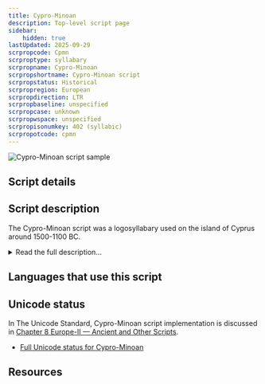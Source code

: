 ```yaml
---
title: Cypro-Minoan
description: Top-level script page
sidebar:
    hidden: true
lastUpdated: 2025-09-29
scrpropcode: Cpmn
scrproptype: syllabary
scrpropname: Cypro-Minoan
scrpropshortname: Cypro-Minoan script
scrpropstatus: Historical
scrpropregion: European
scrpropdirection: LTR
scrpropbaseline: unspecified
scrpropcase: unknown
scrpropwspace: unspecified
scrpropisonumkey: 402 (syllabic)
scrpropotcode: cpmn
---
```



![Cypro-Minoan script sample](../images/cpmn-sample.png "Cypro-Minoan clay tablet from Enkomi, Cyprus")

## Script details

<ScriptDetails />

## Script description

The Cypro-Minoan script was a logosyllabary used on the island of Cyprus around 1500-1100 BC.

<details>
<summary>Read the full description...</summary>It has not yet been deciphered. The name of the script reflects the possibilities that it derived from a Minoan script, such as Linear A on Minoan Crete, and is ancestral to the [Cypriot](/scrlang/scripts/cprt) script. More recently the theory that the script was brought to Cyprus by Minoan colonizers has been called into question, due to substantial differences between this script and Linear A.

Around 250 items have been discovered with Cypro-Minoan inscriptions, such as clay balls, tablets and vases. The script appears to have been mostly written from left to right, although some examples of right-to-left and boustrophedon inscriptions have been found. Most of the signs are thought to be phonographic, each sign representing a sound.
</details>

## Languages that use this script

<WsList script='Cpmn' wsMax='5' />

## Unicode status

In The Unicode Standard, Cypro-Minoan script implementation is discussed in [Chapter 8 Europe-II — Ancient and Other Scripts](https://www.unicode.org/versions/latest/core-spec/chapter-8/#G39686).

- [Full Unicode status for Cypro-Minoan](/scrlang/unicode/cpmn-unicode)



## Resources

<ScriptResources detailSummary='seemore' />

